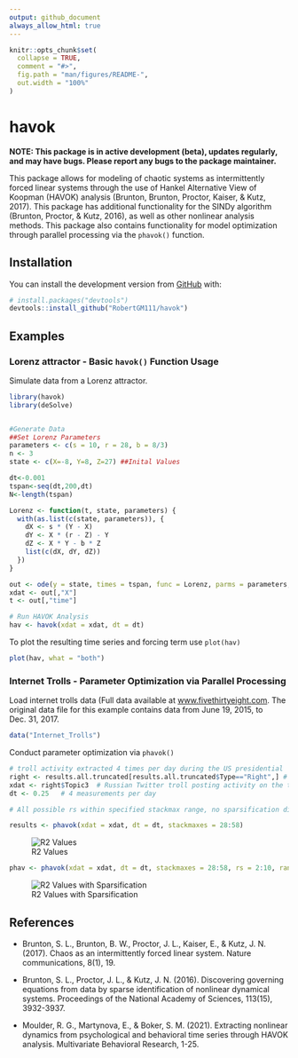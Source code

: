 ```yaml
---
output: github_document
always_allow_html: true
---
```


<!-- README.md is generated from README.Rmd. Please edit that file -->

```r
knitr::opts_chunk$set(
  collapse = TRUE,
  comment = "#>",
  fig.path = "man/figures/README-",
  out.width = "100%"
)
```

# havok

**NOTE: This package is in active development (beta), updates regularly, and may have bugs. Please report any bugs to the package maintainer.**

This package allows for modeling of chaotic systems as intermittently forced linear systems through the use of Hankel Alternative View of Koopman (HAVOK) analysis (Brunton, Brunton, Proctor, Kaiser, & Kutz, 2017). This package has additional functionality for the SINDy algorithm (Brunton, Proctor, & Kutz, 2016), as well as other nonlinear analysis methods. This package also contains functionality for model optimization through parallel processing via the `phavok()` function.


## Installation

You can install the development version from [GitHub](https://github.com/) with:

``` r
# install.packages("devtools")
devtools::install_github("RobertGM111/havok")
```
<!--
``` r
install.packages("havok")
```
-->

## Examples

### Lorenz attractor - Basic `havok()` Function Usage

Simulate data from a Lorenz attractor.

```r
library(havok)
library(deSolve)


#Generate Data
##Set Lorenz Parameters
parameters <- c(s = 10, r = 28, b = 8/3)
n <- 3
state <- c(X=-8, Y=8, Z=27) ##Inital Values

dt<-0.001
tspan<-seq(dt,200,dt)
N<-length(tspan)

Lorenz <- function(t, state, parameters) {
  with(as.list(c(state, parameters)), {
    dX <- s * (Y - X)
    dY <- X * (r - Z) - Y
    dZ <- X * Y - b * Z
    list(c(dX, dY, dZ))
  })
}

out <- ode(y = state, times = tspan, func = Lorenz, parms = parameters, rtol = 1e-12, atol = 1e-12)
xdat <- out[,"X"]
t <- out[,"time"]

# Run HAVOK Analysis
hav <- havok(xdat = xdat, dt = dt)
```

To plot the resulting time series and forcing term use `plot(hav)`

```r
plot(hav, what = "both")
```


### Internet Trolls - Parameter Optimization via Parallel Processing

Load internet trolls data (Full data available at [www.fivethirtyeight.com](https://fivethirtyeight.com/features/why-were-sharing-3-million-russian-troll-tweets/?fbclid=IwAR0PEu76Gtl_jHaXvghjmdQOAio_qgqe-bJp6ZQRbh5mt94EPQ884IA0XCA). The original data file for this example contains data from June 19, 2015, to Dec. 31, 2017.

```r
data("Internet_Trolls")
```

Conduct parameter optimization via `phavok()`

```r

# troll activity extracted 4 times per day during the US presidential  election year 2016 on 11 different topics 
right <- results.all.truncated[results.all.truncated$Type=="Right",] # only right-wing trolls
xdat <- right$Topic3  # Russian Twitter troll posting activity on the topic of Racial Justice/Black Lives Matter
dt <- 0.25   # 4 measurements per day

# All possible rs within specified stackmax range, no sparsification dimension

results <- phavok(xdat = xdat, dt = dt, stackmaxes = 28:58)
```

![R2 Values](man/figures/README-plotting-2.png)
```r
phav <- phavok(xdat = xdat, dt = dt, stackmaxes = 28:58, rs = 2:10, random = 0.5, sparsify = T, sparserandom = 0.4)
```
![R2 Values with Sparsification](man/figures/README-plotting-3.png)

## References

* Brunton, S. L., Brunton, B. W., Proctor, J. L., Kaiser, E., & Kutz, J. N. (2017). Chaos as an intermittently forced linear system. Nature communications, 8(1), 19.

* Brunton, S. L., Proctor, J. L., & Kutz, J. N. (2016). Discovering governing equations from data by sparse identification of nonlinear dynamical systems. Proceedings of the National Academy of Sciences, 113(15), 3932-3937.

* Moulder, R. G., Martynova, E., & Boker, S. M. (2021). Extracting nonlinear dynamics from psychological and behavioral time series through HAVOK analysis. Multivariate Behavioral Research, 1-25.
